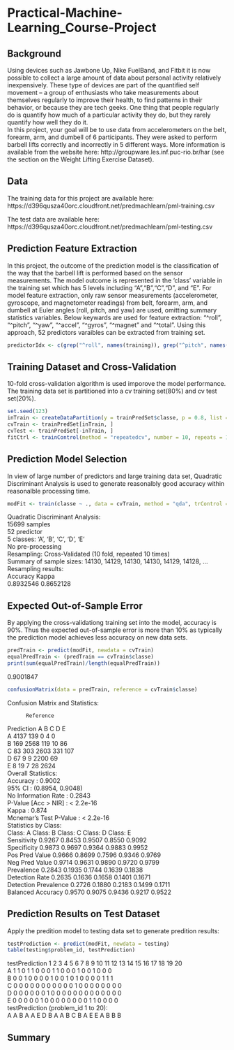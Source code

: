 # Practical-Machine-Learning_Course-Project

## Background
Using devices such as Jawbone Up, Nike FuelBand, and Fitbit it is now possible to collect a large amount of data about personal activity relatively inexpensively. These type of devices are part of the quantified self movement – a group of enthusiasts who take measurements about themselves regularly to improve their health, to find patterns in their behavior, or because they are tech geeks. One thing that people regularly do is quantify how much of a particular activity they do, but they rarely quantify how well they do it.\
In this project, your goal will be to use data from accelerometers on the belt, forearm, arm, and dumbell of 6 participants. They were asked to perform barbell lifts correctly and incorrectly in 5 different ways. More information is available from the website here: http://groupware.les.inf.puc-rio.br/har (see the section on the Weight Lifting Exercise Dataset).

## Data
The training data for this project are available here:
https://d396qusza40orc.cloudfront.net/predmachlearn/pml-training.csv

The test data are available here:
https://d396qusza40orc.cloudfront.net/predmachlearn/pml-testing.csv

## Prediction Feature Extraction
In this project, the outcome of the prediction model is the classification of the way that the barbell lift is performed based on the sensor measurements. The model outcome is represented in the 'class' variable in the training set which has 5 levels including "A","B","C","D", and "E". For model feature extraction, only raw sensor measurements (accelerometer, gyroscope, and magnetometer readings) from belt, forearm, arm, and dumbell at Euler angles (roll, pitch, and yaw) are used, omitting summary statistics variables. Below keywards are used for feature extraction: "^roll", "^pitch", "^yaw", "^accel", "^gyros", "^magnet" and "^total". Using this approach, 52 predictors varaibles can be extracted from training set.

```r
predictorIdx <- c(grep("^roll", names(training)), grep("^pitch", names(training)), grep("^yaw", names(training)), grep("^accel", names(training)), grep("^gyros", names(training)), grep("^magnet", names(training)), grep("^total", names(training)))
```

## Training Dataset and Cross-Validation
10-fold cross-validation algorithm is used imporove the model performance. The training data set is partitioned into a cv training set(80%) and cv test set(20%).

```r
set.seed(123)
inTrain <- createDataPartition(y = trainPredSet$classe, p = 0.8, list = FALSE)
cvTrain <- trainPredSet[inTrain, ]
cvTest <- trainPredSet[-inTrain, ]
fitCtrl <- trainControl(method = "repeatedcv", number = 10, repeats = 10)
```

## Prediction Model Selection
In view of large number of predictors and large training data set, Quadratic Discriminant Analysis is used to generate reasonalbly good accuracy within reasonalble processing time.

```r
modFit <- train(classe ~ ., data = cvTrain, method = "qda", trControl = fitCtrl)
```
Quadratic Discriminant Analysis:\
15699 samples\
52 predictor\
5 classes: 'A', 'B', 'C', 'D', 'E'\
No pre-processing\
Resampling: Cross-Validated (10 fold, repeated 10 times)\
Summary of sample sizes: 14130, 14129, 14130, 14130, 14129, 14128, ... \
Resampling results:\
Accuracy   Kappa\
0.8932546  0.8652128

## Expected Out-of-Sample Error
By applying the cross-validationg training set into the model, accuracy is 90%. Thus the expected out-of-sample error is more than 10% as typically the prediction model achieves less accuracy on new data sets.
```r
predTrain <- predict(modFit, newdata = cvTrain)
equalPredTrain <- (predTrain == cvTrain$classe)
print(sum(equalPredTrain)/length(equalPredTrain))
```
0.9001847

```r
confusionMatrix(data = predTrain, reference = cvTrain$classe)
```
Confusion Matrix and Statistics:

          Reference
Prediction    A    B    C    D    E\
         A 4137  139    0    4    0\
         B  169 2568  119   10   86\
         C   83  303 2603  331  107\
         D   67    9    9 2200   69\
         E    8   19    7   28 2624\
Overall Statistics:\                    
               Accuracy : 0.9002\      
                 95% CI : (0.8954, 0.9048)\
    No Information Rate : 0.2843\    
    P-Value [Acc > NIR] : < 2.2e-16\                         
                  Kappa : 0.874\       
 Mcnemar's Test P-Value : < 2.2e-16\
Statistics by Class:\
                     Class: A Class: B Class: C Class: D Class: E\
Sensitivity            0.9267   0.8453   0.9507   0.8550   0.9092\
Specificity            0.9873   0.9697   0.9364   0.9883   0.9952\
Pos Pred Value         0.9666   0.8699   0.7596   0.9346   0.9769\
Neg Pred Value         0.9714   0.9631   0.9890   0.9720   0.9799\
Prevalence             0.2843   0.1935   0.1744   0.1639   0.1838\
Detection Rate         0.2635   0.1636   0.1658   0.1401   0.1671\
Detection Prevalence   0.2726   0.1880   0.2183   0.1499   0.1711\
Balanced Accuracy      0.9570   0.9075   0.9436   0.9217   0.9522\

## Prediction Results on Test Dataset
Apply the predition model to testing data set to generate predition results:

```r
testPrediction <- predict(modFit, newdata = testing)
table(testing$problem_id, testPrediction)
```
testPrediction 1 2 3 4 5 6 7 8 9 10 11 12 13 14 15 16 17 18 19 20\
             A 1 1 0 1 1 0 0 0 1  1  0  0  0  1  0  0  1  0  0  0\
             B 0 0 1 0 0 0 0 1 0  0  1  0  1  0  0  0  0  1  1  1\
             C 0 0 0 0 0 0 0 0 0  0  0  1  0  0  0  0  0  0  0  0\
             D 0 0 0 0 0 0 1 0 0  0  0  0  0  0  0  0  0  0  0  0\
             E 0 0 0 0 0 1 0 0 0  0  0  0  0  0  1  1  0  0  0  0\
testPrediction (problem_id 1 to 20):\
A A B A A E D B A A B C B A E E A B B B

## Summary

